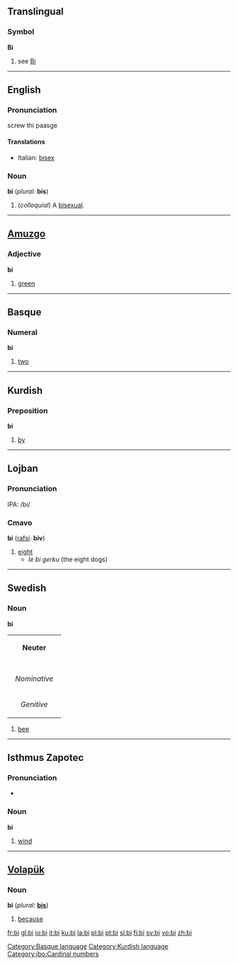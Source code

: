 {{see|Bi|BI|bi-|bī|bí}}
==Translingual==
===Symbol===
'''Bi'''
# see [[Bi]]

----

==English==

===Pronunciation===
screw thi paasge

====Translations====
*Italian: [[bisex]]

===Noun===
'''bi''' (''plural:'' '''bis''')

# (''colloquial'') A [[bisexual]].

----

==[[Amuzgo]]==
===Adjective===
'''bi'''

# [[green]]

----

==Basque==
===Numeral===
'''bi'''

# [[two]]

[[Category:Basque language]]

----

==Kurdish==
===Preposition===
'''bi'''

# [[by]]

[[Category:Kurdish language]]

----

==Lojban==

===Pronunciation===
IPA: /bi/

===Cmavo===
'''bi''' ([[rafsi]]: '''biv''')

#[[eight]]
#*''le bi gerku'' (the eight dogs)

[[Category:jbo:Cardinal numbers]]

----

==Swedish==

===Noun===
'''bi'''

{| border=1 cellspacing=0
| bgcolor="#FFFFF0" colspan=5 align=center | '''Neuter'''
|-
|- bgcolor="#FFFFF0" align=center
! rowspan=2 | 
| colspan=2 width=105| Singular 
| colspan=2 | Plural
|- bgcolor="#FFFFF0" align=center
| width=105 | ''Indefinite'' 
| width=105 | ''Definite'' 
| width=105 |  ''Indefinite'' 
|  width=105 | ''Definite''
|- align=center
| width=105 bgcolor="#FFFFF0" | ''Nominative'' 
| [[bi]]
| [[biet]], ([[bit]])
| [[bin]]
| [[bina]]
|- align=center
| width=105 bgcolor="#FFFFF0" | ''Genitive'' 
| [[bis]]
| [[biets]], ([[bits]])
| [[bins]]
| [[binas]]
|}

# [[bee]]

----

==Isthmus Zapotec==
===Pronunciation===
*{{IPA|[ˈbì]}}
===Noun===
'''bi'''

# [[wind]]
----

==[[Volapük]]==

===Noun===
'''bi'''  (''plural:'' '''[[bis]]''')

# [[because]]

[[fr:bi]]
[[gl:bi]]
[[io:bi]]
[[it:bi]]
[[ku:bi]]
[[la:bi]]
[[pl:bi]]
[[pt:bi]]
[[sl:bi]]
[[fi:bi]]
[[sv:bi]]
[[vo:bi]]
[[zh:bi]]